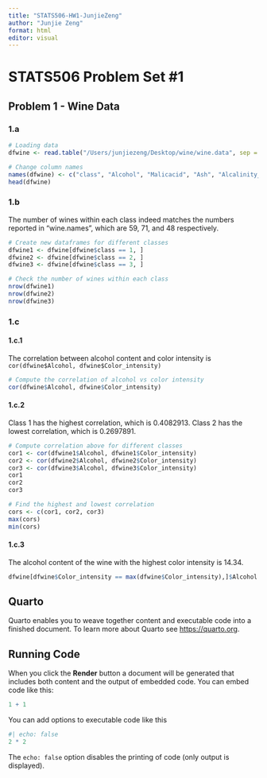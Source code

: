 ```yaml
---
title: "STATS506-HW1-JunjieZeng"
author: "Junjie Zeng"
format: html
editor: visual
---
```


# STATS506 Problem Set #1

## Problem 1 - Wine Data

### 1.a

```r
# Loading data
dfwine <- read.table("/Users/junjiezeng/Desktop/wine/wine.data", sep = ",")
```

```r
# Change column names
names(dfwine) <- c("class", "Alcohol", "Malicacid", "Ash", "Alcalinity_of_ash", "Magnesium", "Total_phenols", "Flavanoids", "Nonflavanoid_phenols", "Proanthocyanins","Color_intensity", "Hue", "OD280_OD315_of_diluted_wines", "Proline")
head(dfwine)
```

### 1.b

The number of wines within each class indeed matches the numbers reported in "wine.names", which are 59, 71, and 48 respectively.

```r
# Create new dataframes for different classes
dfwine1 <- dfwine[dfwine$class == 1, ]
dfwine2 <- dfwine[dfwine$class == 2, ]
dfwine3 <- dfwine[dfwine$class == 3, ]
```

```r
# Check the number of wines within each class
nrow(dfwine1)
nrow(dfwine2)
nrow(dfwine3)
```

### 1.c

#### 1.c.1

The correlation between alcohol content and color intensity is `cor(dfwine$Alcohol, dfwine$Color_intensity)`

```r
# Compute the correlation of alcohol vs color intensity
cor(dfwine$Alcohol, dfwine$Color_intensity)
```

#### 1.c.2
Class 1 has the highest correlation, which is 0.4082913. Class 2 has the lowest correlation, which is 0.2697891.
```r
# Compute correlation above for different classes
cor1 <- cor(dfwine1$Alcohol, dfwine1$Color_intensity)
cor2 <- cor(dfwine2$Alcohol, dfwine2$Color_intensity)
cor3 <- cor(dfwine3$Alcohol, dfwine3$Color_intensity)
cor1
cor2
cor3
```
```r
# Find the highest and lowest correlation
cors <- c(cor1, cor2, cor3)
max(cors)
min(cors)
```

#### 1.c.3
The alcohol content of the wine with the highest color intensity is 14.34. 
```r
dfwine[dfwine$Color_intensity == max(dfwine$Color_intensity),]$Alcohol
```



## Quarto

Quarto enables you to weave together content and executable code into a finished document. To learn more about Quarto see <https://quarto.org>.

## Running Code

When you click the **Render** button a document will be generated that includes both content and the output of embedded code. You can embed code like this:

```r
1 + 1
```

You can add options to executable code like this

```r
#| echo: false
2 * 2
```

The `echo: false` option disables the printing of code (only output is displayed).
